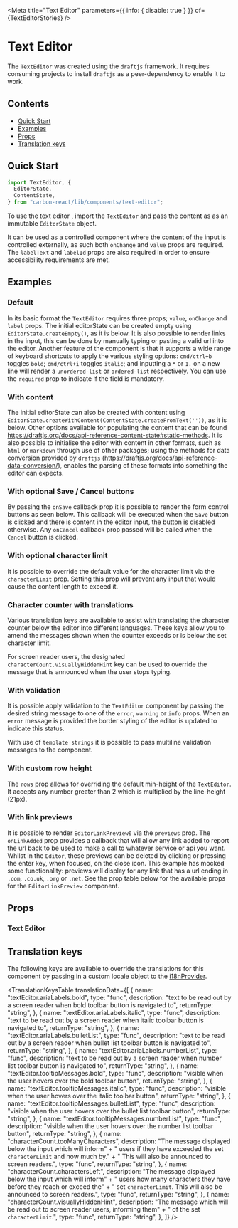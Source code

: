 

<Meta
  title="Text Editor"
  parameters={{ info: { disable: true } }}
  of={TextEditorStories}
/>

# Text Editor

The `TextEditor` was created using the `draftjs` framework. It requires consuming projects to install `draftjs` as a
peer-dependency to enable it to work.

## Contents

- [Quick Start](#quick-start)
- [Examples](#examples)
- [Props](#props)
- [Translation keys](#translation-keys)

## Quick Start

```javascript
import TextEditor, {
  EditorState,
  ContentState,
} from "carbon-react/lib/components/text-editor";
```

To use the text editor , import the `TextEditor` and pass the content as as an immutable `EditorState` object.

It can be used as a controlled component where the content of the input is controlled externally, as such both
`onChange` and `value` props are required. The `labelText` and `labelId` props are also required in order to ensure
accessibility requirements are met.

## Examples

### Default

In its basic format the `TextEditor` requires three props; `value`, `onChange` and `label` props. The initial
editorState can be created empty using `EditorState.createEmpty()`, as it is below. It is also possible to render links
in the input, this can be done by manually typing or pasting a valid url into the editor. Another feature of the
component is that it supports a wide range of keyboard shortcuts to apply the various styling options: `cmd/ctrl+b`
toggles `bold`; `cmd/ctrl+i` toggles `italic`; and inputting a `*` or `1.` on a new line will render a
`unordered-list` or `ordered-list` respectively.
You can use the `required` prop to indicate if the field is mandatory.

<Canvas name="default" of={TextEditorStories.Default} />

### With content

The initial editorState can also be created with content using
`EditorState.createWithContent(ContentState.createFromText(''))`, as it is below. Other options available for
populating the content that can be found https://draftjs.org/docs/api-reference-content-state#static-methods.
It is also possible to initialise the editor with content in other formats, such as `html` or `markdown` through use of
other packages; using the methods for data conversion provided by `draftjs`
(https://draftjs.org/docs/api-reference-data-conversion/), enables the parsing of these formats into something the
editor can expects.

<Canvas name="with content" of={TextEditorStories.WithContent} />

### With optional Save / Cancel buttons

By passing the `onSave` callback prop it is possible to render the form control buttons as seen below. This callback
will be executed when the `Save` button is clicked and there is content in the editor input, the button is disabled
otherwise. Any `onCancel` callback prop passed will be called when the `Cancel` button is clicked.

<Canvas
  name="with optional buttons"
  of={TextEditorStories.WithOptionalButtons}
/>

### With optional character limit

It is possible to override the default value for the character limit via the `characterLimit` prop. Setting this prop
will prevent any input that would cause the content length to exceed it.

<Canvas
  name="with optional character limit"
  of={TextEditorStories.WithOptionalCharacterLimit}
/>

### Character counter with translations

Various translation keys are available to assist with translating the character counter below the editor into different languages. These keys allow you to amend the messages shown when the counter exceeds or is below the set character limit.

For screen reader users, the designated `characterCount.visuallyHiddenHint` key can be used to override the message that is announced when the user stops typing.

<Canvas of={TextEditorStories.CharacterCounterTranslations} />

### With validation

It is possible apply validation to the `TextEditor` component by passing the desired string message to one of the `error`,
`warning` or `info` props. When an `error` message is provided the border styling of the editor is updated to indicate
this status.

<Canvas name="with validation" of={TextEditorStories.WithValidation} />

With use of `template strings` it is possible to pass multiline validation messages to the component.

<Canvas
  name="with multiline validation"
  of={TextEditorStories.WithMultilineValidation}
/>

<Canvas name="with new validation" of={TextEditorStories.WithNewValidation} />

### With custom row height

The `rows` prop allows for overriding the default min-height of the `TextEditor`. It accepts any number greater than 2
which is multiplied by the line-height (21px).

<Canvas
  name="with custom row height"
  of={TextEditorStories.WithCustomRowHeight}
/>

### With link previews

It is possible to render `EditorLinkPreview`s via the `previews` prop. The `onLinkAdded` prop provides a callback
that will allow any link added to report the url back to be used to make a call to whatever service or api you want.
Whilst in the `Editor`, these previews can be deleted by clicking or pressing the enter key, when focused, on the close
icon. This example has mocked some functionality: previews will display for any link that has a url ending in `.com`,
`.co.uk`, `.org` or `.net`. See the prop table below for the available props for the `EditorLinkPreview` component.

<Canvas name="with link previews" of={TextEditorStories.WithLinkPreviews} />

## Props

### Text Editor

<ArgTypes of={TextEditorStories} />

## Translation keys

The following keys are available to override the translations for this component by passing in a custom locale object to the
[i18nProvider](https://carbon.sage.com/?path=/story/documentation-i18n--page).

<TranslationKeysTable
  translationData={[
    {
      name: "textEditor.ariaLabels.bold",
      type: "func",
      description:
        "text to be read out by a screen reader when bold toolbar button is navigated to",
      returnType: "string",
    },
    {
      name: "textEditor.ariaLabels.italic",
      type: "func",
      description:
        "text to be read out by a screen reader when italic toolbar button is navigated to",
      returnType: "string",
    },
    {
      name: "textEditor.ariaLabels.bulletList",
      type: "func",
      description:
        "text to be read out by a screen reader when bullet list toolbar button is navigated to",
      returnType: "string",
    },
    {
      name: "textEditor.ariaLabels.numberList",
      type: "func",
      description:
        "text to be read out by a screen reader when number list toolbar button is navigated to",
      returnType: "string",
    },
    {
      name: "textEditor.tooltipMessages.bold",
      type: "func",
      description: "visible when the user hovers over the bold toolbar button",
      returnType: "string",
    },
    {
      name: "textEditor.tooltipMessages.italic",
      type: "func",
      description:
        "visible when the user hovers over the italic toolbar button",
      returnType: "string",
    },
    {
      name: "textEditor.tooltipMessages.bulletList",
      type: "func",
      description:
        "visible when the user hovers over the bullet list toolbar button",
      returnType: "string",
    },
    {
      name: "textEditor.tooltipMessages.numberList",
      type: "func",
      description:
        "visible when the user hovers over the number list toolbar button",
      returnType: "string",
    },
    {
      name: "characterCount.tooManyCharacters",
      description:
        "The message displayed below the input which will inform" +
        " users if they have exceeded the set `characterLimit` and how much by." +
        " This will also be announced to screen readers.",
      type: "func",
      returnType: "string",
    },
    {
      name: "characterCount.charactersLeft",
      description:
        "The message displayed below the input which will inform" +
        " users how many characters they have before they reach  or exceed the" +
        " set `characterLimit`. This will also be announced to screen readers.",
      type: "func",
      returnType: "string",
    },
    {
      name: "characterCount.visuallyHiddenHint",
      description:
        "The message which will be read out to screen reader users, informing them" +
        " of the set `characterLimit`.",
      type: "func",
      returnType: "string",
    },
  ]}
/>

